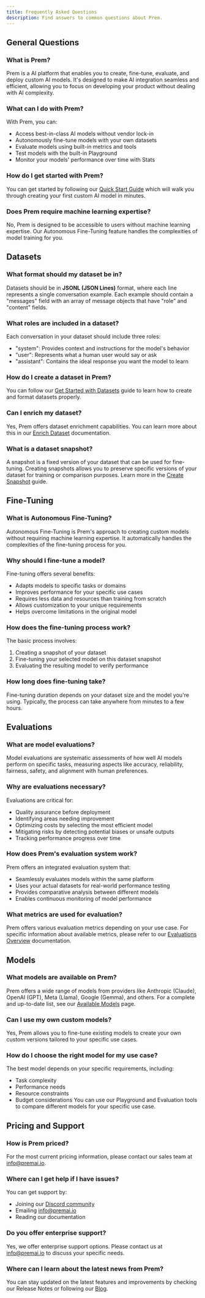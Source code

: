 ```yaml
---
title: Frequently Asked Questions
description: Find answers to common questions about Prem.
---
```

## General Questions

### What is Prem?
Prem is a AI platform that enables you to create, fine-tune, evaluate, and deploy custom AI models. It's designed to make AI integration seamless and efficient, allowing you to focus on developing your product without dealing with AI complexity.

### What can I do with Prem?
With Prem, you can:
- Access best-in-class AI models without vendor lock-in
- Autonomously fine-tune models with your own datasets
- Evaluate models using built-in metrics and tools
- Test models with the built-in Playground
- Monitor your models' performance over time with Stats

### How do I get started with Prem?
You can get started by following our [Quick Start Guide](/get-started/quick-start) which will walk you through creating your first custom AI model in minutes.

### Does Prem require machine learning expertise?
No, Prem is designed to be accessible to users without machine learning expertise. Our Autonomous Fine-Tuning feature handles the complexities of model training for you.

## Datasets

### What format should my dataset be in?
Datasets should be in **JSONL (JSON Lines)** format, where each line represents a single conversation example. Each example should contain a "messages" field with an array of message objects that have "role" and "content" fields.

### What roles are included in a dataset?
Each conversation in your dataset should include three roles:
- "system": Provides context and instructions for the model's behavior
- "user": Represents what a human user would say or ask
- "assistant": Contains the ideal response you want the model to learn

### How do I create a dataset in Prem?
You can follow our [Get Started with Datasets](/datasets/get-started) guide to learn how to create and format datasets properly.

### Can I enrich my dataset?
Yes, Prem offers dataset enrichment capabilities. You can learn more about this in our [Enrich Dataset](/datasets/enrich-dataset) documentation.

### What is a dataset snapshot?
A snapshot is a fixed version of your dataset that can be used for fine-tuning. Creating snapshots allows you to preserve specific versions of your dataset for training or comparison purposes. Learn more in the [Create Snapshot](/datasets/create-snapshot) guide.

## Fine-Tuning

### What is Autonomous Fine-Tuning?
Autonomous Fine-Tuning is Prem's approach to creating custom models without requiring machine learning expertise. It automatically handles the complexities of the fine-tuning process for you.

### Why should I fine-tune a model?
Fine-tuning offers several benefits:
- Adapts models to specific tasks or domains
- Improves performance for your specific use cases
- Requires less data and resources than training from scratch
- Allows customization to your unique requirements
- Helps overcome limitations in the original model

### How does the fine-tuning process work?
The basic process involves:
1. Creating a snapshot of your dataset
2. Fine-tuning your selected model on this dataset snapshot
3. Evaluating the resulting model to verify performance

### How long does fine-tuning take?
Fine-tuning duration depends on your dataset size and the model you're using. Typically, the process can take anywhere from minutes to a few hours.

## Evaluations

### What are model evaluations?
Model evaluations are systematic assessments of how well AI models perform on specific tasks, measuring aspects like accuracy, reliability, fairness, safety, and alignment with human preferences.

### Why are evaluations necessary?
Evaluations are critical for:
- Quality assurance before deployment
- Identifying areas needing improvement
- Optimizing costs by selecting the most efficient model
- Mitigating risks by detecting potential biases or unsafe outputs
- Tracking performance progress over time

### How does Prem's evaluation system work?
Prem offers an integrated evaluation system that:
- Seamlessly evaluates models within the same platform
- Uses your actual datasets for real-world performance testing
- Provides comparative analysis between different models
- Enables continuous monitoring of model performance

### What metrics are used for evaluation?
Prem offers various evaluation metrics depending on your use case. For specific information about available metrics, please refer to our [Evaluations Overview](/evaluations/overview) documentation.

## Models

### What models are available on Prem?
Prem offers a wide range of models from providers like Anthropic (Claude), OpenAI (GPT), Meta (Llama), Google (Gemma), and others. For a complete and up-to-date list, see our [Available Models](/resources/available-models) page.

### Can I use my own custom models?
Yes, Prem allows you to fine-tune existing models to create your own custom versions tailored to your specific use cases.

### How do I choose the right model for my use case?
The best model depends on your specific requirements, including:
- Task complexity
- Performance needs
- Resource constraints
- Budget considerations
You can use our Playground and Evaluation tools to compare different models for your specific use case.

## Pricing and Support

### How is Prem priced?
For the most current pricing information, please contact our sales team at [info@premai.io](mailto:info@premai.io).

### Where can I get help if I have issues?
You can get support by:
- Joining our [Discord community](https://discord.gg/zCBckVUBD7)
- Emailing [info@premai.io](mailto:info@premai.io)
- Reading our documentation

### Do you offer enterprise support?
Yes, we offer enterprise support options. Please contact us at [info@premai.io](mailto:info@premai.io) to discuss your specific needs.

### Where can I learn about the latest news from Prem?
You can stay updated on the latest features and improvements by checking our Release Notes or following our [Blog](https://blog.premai.io).
